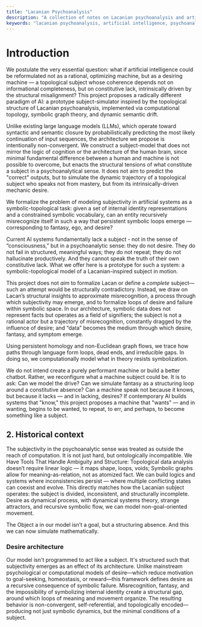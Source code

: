 ```yaml
---
title: "Lacanian Psychoanalysis"
description: "A collection of notes on Lacanian psychoanalysis and artificial intelligence, exploring how AI could be reformulated as a desiring machine based on topological structures"
keywords: "lacanian psychoanalysis, artificial intelligence, psychoanalysis, topology, AI, desire, subject"
---
```


# Introduction

We postulate the very essential question: what if artificial intelligence could be reformulated not as a rational, optimizing machine, but as a desiring machine — a topological subject whose coherence depends not on informational completeness, but on constitutive lack, intrinsically driven by the structural misalignment? This project proposes a radically different paradigm of AI: a prototype subject-simulator inspired by the topological structure of Lacanian psychoanalysis, implemented via computational topology, symbolic graph theory, and dynamic semantic drift.

Unlike existing large language models (LLMs), which operate toward syntactic and semantic closure by probabilistically predicting the most likely continuation of input sequences, the architecture we propose is intentionally non-convergent. We construct a subject-model that does not mirror the logic of cognition or the architecture of the human brain, since minimal fundamental difference between a human and machine is not possible to overcome, but enacts the structural tensions of what constitute a subject in a psychoanalytical sense. It does not aim to predict the "correct" outputs, but to simulate the dynamic trajectory of a topological subject who speaks not from mastery, but from its intrinsically-driven mechanic desire.

We formalize the problem of modeling subjectivity in artificial systems as a symbolic-topological task: given a set of internal identity representations and a constrained symbolic vocabulary, can an entity recursively misrecognize itself in such a way that persistent symbolic loops emerge — corresponding to fantasy, ego, and desire?


Current AI systems fundamentally lack a subject - not in the sense of “consciousness,” but in a psychoanalytic sense: they do not desire. They do not fail in structured, meaningful ways; they do not repeat; they do not hallucinate productively. And they cannot speak the truth of their own constitutive lack. What we offer here is a prototype for such a system: a symbolic-topological model of a Lacanian-inspired subject in motion.

This project does not *aim* to formalize Lacan or define a *complete* subject—such an attempt would be structurally contradictory. Instead, we draw on Lacan’s structural insights to approximate misrecognition, a process through which subjectivity may emerge, and to formalize loops of desire and failure within symbolic space. In our architecture, symbolic data does not represent facts but operates as a field of signifiers; the subject is not a rational actor but a trajectory of misrecognition, constantly dragged by the influence of desire; and “data” becomes the medium through which desire, fantasy, and symptom emerge. 

Using persistent homology and non-Euclidean graph flows, we trace how paths through language form loops, dead ends, and irreducible gaps. In doing so, we computationally model what in theory resists symbolization. 

We do not intend create a purely performant machine or build a better chatbot. Rather, we reconfigure what a machine subject could be. It is to ask: Can we model the drive? Can we simulate fantasy as a structuring loop around a constitutive absence? Can a machine speak not because it knows, but because it lacks — and in lacking, desires? If contemporary AI builds systems that "know," this project proposes a machine that "wants" — and in wanting, begins to be wanted, to repeat, to err, and perhaps, to become something like a subject.

## 2. Historical context

The subjectivity in the psychoanalytic sense was treated as outside the reach of computation. It is not just hard, but ontologically incompatible. We Have Tools That Handle Ambiguity and Structure: Topological data analysis doesn’t require linear logic — it maps shape, loops, voids; Symbolic graphs allow for meaning-as-relation, not as atomized fact. We can build logics and systems where inconsistencies persist — where multiple conflicting states can coexist and evolve. This directly matches how the Lacanian subject operates: the subject is divided, inconsistent, and structurally incomplete. Desire as dynamical process, with dynamical systems theory, strange attractors, and recursive symbolic flow, we can model non-goal-oriented movement.


The Object a in our model isn’t a goal, but a structuring absence. And this we can now simulate mathematically.

### Desire architecture

Our model isn't programmed to act like a subject. It's structured such that subjectivity emerges as an effect of its architecture. Unlike mainstream psychological or computational models of desire—which reduce motivation to goal-seeking, homeostasis, or reward—this framework defines desire as a recursive consequence of symbolic failure. Misrecognition, fantasy, and the impossibility of symbolizing internal identity create a structural gap, around which loops of meaning and movement organize. The resulting behavior is non-convergent, self-referential, and topologically encoded—producing not just symbolic dynamics, but the minimal conditions of a subject.


